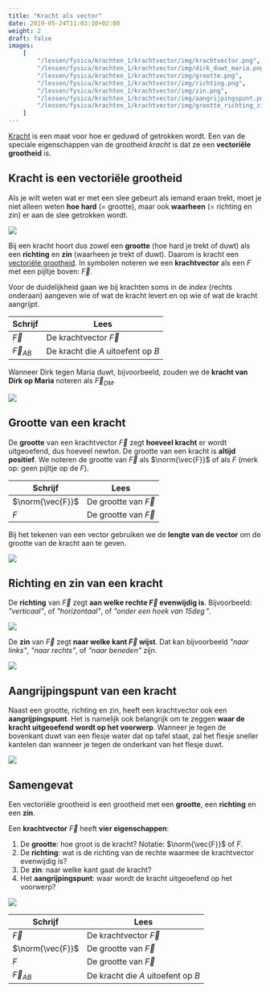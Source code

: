 ```yaml
---
title: "Kracht als vector"
date: 2019-05-24T11:03:10+02:00
weight: 2
draft: false
images:
    [
        "/lessen/fysica/krachten_1/krachtvector/img/krachtvector.png",
        "/lessen/fysica/krachten_1/krachtvector/img/dirk_duwt_maria.png",
        "/lessen/fysica/krachten_1/krachtvector/img/grootte.png",
        "/lessen/fysica/krachten_1/krachtvector/img/richting.png",
        "/lessen/fysica/krachten_1/krachtvector/img/zin.png",
        "/lessen/fysica/krachten_1/krachtvector/img/aangrijpingspunt.png",
        "/lessen/fysica/krachten_1/krachtvector/img/grootte_richting_zin.png",
    ]
---
```


[Kracht](intro) is een maat voor hoe er geduwd of getrokken wordt. Een van
de speciale eigenschappen van de grootheid _kracht_ is dat ze een **vectoriële
grootheid** is.

## Kracht is een vectoriële grootheid

Als je wilt weten wat er met een slee gebeurt als iemand eraan trekt, moet je
niet alleen weten **hoe hard** <Mute>(= grootte)</Mute>, maar ook 
**waarheen** <Mute>(= richting en zin)</Mute> er aan de slee getrokken 
wordt.

![](img/krachtvector.png)

Bij een kracht hoort dus zowel een **grootte** <Mute>(hoe hard je trekt
of duwt)</Mute> als een **richting** en **zin** <Mute>(waarheen je trekt of
duwt)</Mute>. Daarom is kracht een [vectoriële
grootheid](/lessen/wiskunde/vector_1/vectoriele_grootheden). In symbolen noteren we een **krachtvector** als een _F_ met een
pijltje boven: $\vec{F}$.

Voor de duidelijkheid gaan we bij krachten soms in de _index_ <Mute>(rechts onderaan)</Mute> aangeven wie of wat de kracht levert en op wie of wat de kracht aangrijpt.

| Schrijf        | Lees                               |
| -------------- | ---------------------------------- |
| $\vec{F}$      | De krachtvector $\vec{F}$          |
| $\vec{F}_{AB}$ | De kracht die _A_ uitoefent op _B_ |

Wanneer Dirk tegen Maria duwt, bijvoorbeeld, zouden we de **kracht van Dirk op Maria** noteren als $\vec{F}_{DM}$.

![](img/dirk_duwt_maria.png)

## Grootte van een kracht

De **grootte** van een krachtvector $\vec{F}$ zegt **hoeveel kracht** er wordt
uitgeoefend, dus hoeveel newton. De grootte van een kracht is **altijd positief**. We noteren de
grootte van $\vec{F}$ als $\norm{\vec{F}}$ of als $F$ <Mute>(merk op:
geen pijltje op de $F$)</Mute>.

| Schrijf          | Lees                     |
| ---------------- | ------------------------ |
| $\norm{\vec{F}}$ | De grootte van $\vec{F}$ |
| $F$              | De grootte van $\vec{F}$ |

Bij het tekenen van een
vector gebruiken we de **lengte van de vector** om de grootte van de kracht aan
te geven.

![](img/grootte.png)

## Richting en zin van een kracht

De **richting** van $\vec{F}$ zegt **aan welke rechte $\vec{F}$
evenwijdig is**. Bijvoorbeeld: _"verticaal"_, of
_"horizontaal"_, of _"onder een hoek van $15\deg$"_.

![](img/richting.png)

De **zin** van $\vec{F}$ zegt **naar welke kant $\vec{F}$ wijst**.
Dat kan bijvoorbeeld _"naar links"_, _"naar rechts"_, of _"naar beneden"_ zijn.

![](img/zin.png)

## Aangrijpingspunt van een kracht

Naast een grootte, richting en zin, heeft een krachtvector ook een **aangrijpingspunt**.
Het is namelijk
ook belangrijk om te zeggen **waar de kracht uitgeoefend wordt op het
voorwerp**. Wanneer je tegen de bovenkant duwt van een flesje water dat op
tafel staat, zal het flesje sneller kantelen dan wanneer je tegen de onderkant
van het flesje duwt.

![](img/aangrijpingspunt.png)

## Samengevat

<Attention title="Vectoriële grootheden">

Een vectoriële grootheid is een grootheid met een **grootte**, een **richting**
en een **zin**.
</Attention>

<Attention title="Kracht is een vector">

Een **krachtvector** $\vec{F}$ heeft **vier eigenschappen**:

1. De **grootte**: hoe groot is de kracht? Notatie: $\norm{\vec{F}}$ of $F$.
2. De **richting**: wat is de richting van de rechte waarmee de krachtvector evenwijdig
   is?
3. De **zin**: naar welke kant gaat de kracht?
4. Het **aangrijpingspunt**: waar wordt de kracht uitgeoefend op het voorwerp?

![](img/grootte_richting_zin.png)
</Attention>

<Attention title="Schrijfwijze voor krachten">

| Schrijf | Lees |
|---------|------|
|$\vec{F}$| De krachtvector $\vec{F}$ |
|$\norm{\vec{F}}$| De grootte van $\vec{F}$ |
|$F$| De grootte van $\vec{F}$ |
| $\vec{F}_{AB}$ | De kracht die _A_ uitoefent op _B_ |
</Attention>
